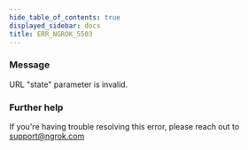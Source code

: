 ```yaml
---
hide_table_of_contents: true
displayed_sidebar: docs
title: ERR_NGROK_5503
---
```


### Message

URL "state" parameter is invalid.

### Further help

If you're having trouble resolving this error, please reach out to [support@ngrok.com](mailto:support@ngrok.com?subject=Help%20with%20ERR_NGROK_5503)
